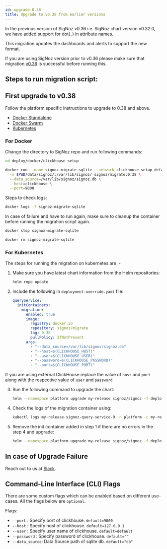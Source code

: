 ```yaml
---
id: upgrade-0.38
title: Upgrade to v0.38 from earlier versions
---
```



In the previous version of SigNoz v0.36 i.e. SigNoz chart version v0.32.0, we have added support for dot(`.`) in attribute names.

This migration updates the dashboards and alerts to support the new format.

If you are using SigNoz version prior to v0.36 please make sure that migration [v0.36](/docs/operate/migration/upgrade-0.36) is successful before running this.

## Steps to run migration script:

## First upgrade to v0.38

Follow the platform specific instructions to upgrade to 0.38 and above.

- [Docker Standalone](https://signoz.io/docs/operate/docker-standalone/#upgrade)
- [Docker Swarm](https://signoz.io/docs/operate/docker-swarm/#upgrade)
- [Kubernetes](https://signoz.io/docs/operate/kubernetes/#upgrade)


### For Docker

Change the directory to SigNoz repo and run following commands:

```bash
cd deploy/docker/clickhouse-setup
```

```bash
docker run --name signoz-migrate-sqlite --network clickhouse-setup_default -it \
  -v $PWD/data/signoz/:/var/lib/signoz/ signoz/migrate:0.38 \
  --data_source=/var/lib/signoz/signoz.db \
  --host=clickhouse \
  --port=9000
```

Steps to check logs:

```bash
docker logs -f signoz-migrate-sqlite
```

In case of failure and have to run again, make sure to cleanup the container before running the migration script again.

```bash
docker stop signoz-migrate-sqlite

docker rm signoz-migrate-sqlite
```


### For Kubernetes

The steps for running the migration on kubernetes are :- 
1. Make sure you have latest chart information from the
  Helm repositories:

    ```bash
    helm repo update
    ```

2. Include the following in `deployment-override.yaml` file:
  
    ```yaml
    queryService:
      initContainers:
        migration:
          enabled: true
          image:
            registry: docker.io
            repository: signoz/migrate
            tag: 0.38
            pullPolicy: IfNotPresent
          args:
            - "--data_source=/var/lib/signoz/signoz.db"
            - "--host=$(CLICKHOUSE_HOST)"
            - "--user=$(CLICKHOUSE_USER)"
            - "--password=$(CLICKHOUSE_PASSWORD)"
            - "--port=$(CLICKHOUSE_PORT)"
    ```

  If you are using external ClickHouse replace the value of `host` and `port` along with the respective value of `user` and `password`

3. Run the following command to upgrade the chart:
    ```bash
    helm --namespace platform upgrade my-release signoz/signoz -f deployment-override.yaml
    ```
4. Check the logs of the migration container using:
    ```bash
    kubectl logs my-release-signoz-query-service-0 -n platform -c my-release-signoz-query-service-migration
    ```
5. Remove the init container added in step 1 if there are no errors in the step 4 and upgrade:
    ```bash
    helm --namespace platform upgrade my-release signoz/signoz -f deployment-override.yaml
    ``` 


## In case of Upgrade Failure

Reach out to us at [Slack](https://signoz.io/slack).

## Command-Line Interface (CLI) Flags

There are some custom flags which can be enabled based on different use-cases.
All the flags below are `optional`.

Flags:

- `--port` : Specify port of clickhouse. `default=9000`
- `--host` : Specify host of clickhouse. `default=127.0.0.1`
- `--user` : Specify user name of clickhouse. `default=default`
- `--password` : Specify password of clickhouse. `default=""`
- `--data_source`: Data Source path of sqlite db. `default="db"`